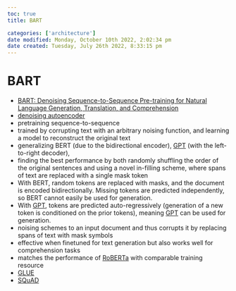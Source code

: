 ```yaml
---
toc: true
title: BART

categories: ['architecture']
date modified: Monday, October 10th 2022, 2:02:34 pm
date created: Tuesday, July 26th 2022, 8:33:15 pm
---
```


# BART
- [BART: Denoising Sequence-to-Sequence Pre-training for Natural Language Generation, Translation, and Comprehension](https://arxiv.org/abs/1910.13461)
- [denoising autoencoder](Denoising%20Autoencoder.qmd)
- pretraining sequence-to-sequence
- trained by corrupting text with an arbitrary noising function, and learning a model to reconstruct the original text
- generalizing BERT (due to the bidirectional encoder), [GPT](GPT.qmd) (with the left-to-right decoder),
- finding the best performance by both randomly shuffling the order of the original sentences and using a novel in-filling scheme, where spans of text are replaced with a single mask token
- With BERT, random tokens are replaced with masks, and the document is encoded bidirectionally. Missing tokens are predicted independently, so BERT cannot easily be used for generation.
- With [GPT](GPT.qmd), tokens are predicted auto-regressively (generation of a new token is conditioned on the prior tokens), meaning [GPT](GPT.qmd) can be used for generation.
- noising schemes to an input document and thus corrupts it by replacing spans of text with mask symbols
- effective when finetuned for text generation but also works well for comprehension tasks
- matches the performance of [RoBERTa](RoBERTa.qmd) with comparable training resource
- [GLUE](GLUE.qmd)
- [SQuAD](SQuAD.qmd)



